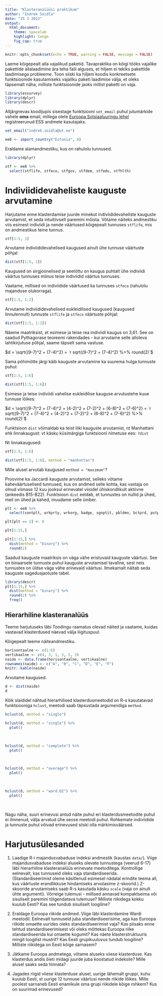 ```yaml
---
title: "Klasteranalüüsi praktikum"
author: "Indrek Soidla"
date: "25 3 2022"
output: 
  html_document:
    theme: spacelab
    highlight: tango
    fig_cap: true
---
```


```r
knitr::opts_chunk$set(echo = TRUE, warning = FALSE, message = FALSE)
```

Laeme kõigepealt alla vajalikud paketid. Tavapraktika on kõigi tööks vajalike pakettide allalaadimine ära teha faili alguses, et hiljem ei tekiks pakettide laadimisega probleeme. Toon siiski ka hiljem koodis konkreetsete funktsioonide kasutamiseks vajaliku paketi laadimise välja, et oleks täpsemalt näha, milliste funktsioonide jaoks millist paketti on vaja.

```r
library(essurvey)
library(dplyr)
library(descr)
```

Alljärgnevas koodijupis sisestage funktsiooni `set_email` puhul jutumärkide vahele **oma** email, millega olete [Euroopa Sotsiaaluuringu lehel](http://www.europeansocialsurvey.org) registreerunud ESS andmete kasutajaks.

```r
set_email("indrek.soidla@ut.ee")

ee8 <- import_country("Estonia", 8)
```

Eraldame alamandmestiku, kus on rahulolu tunnused.

```r
library(dplyr)

stf <- ee8 %>%
  select(stflife, stfeco, stfgov, stfdem, stfedu, stfhlth)
```

# Indiviididevaheliste kauguste arvutamine

Harjutame enne klasterdamise juurde minekut indiviididevaheliste kauguste arvutamist, et seda intuitiivselt paremini mõista. Võtame näiteks andmestiku viis esimest indiviidi ja nende väärtused kõigepealt tunnuses `stflife`, mis on andmestikus teine tunnus.

```r
stf[1:5, 1]
```

Arvutame indiviididevahelised kaugused ainult ühe tunnuse väärtuste põhjal:

```r
dist(stf[1:5, 1])
```

Kaugused on sirgjoonelised ja seetõttu on kaugus puhtalt ühe indiviidi väärtus tunnuses miinus teise indiviidid väärtus tunnuses.

Vaatame, millised on indiviidide väärtused ka tunnuses `stfeco` (rahulolu majanduse olukorraga).

```r
stf[1:5, 1:2]
```

Arvutame indiviididevahelised eukleidilised kaugused (kaugused linnulennult) tunnuste `stflife` ja `stfeco` väärtuste põhjal:

```r
dist(stf[1:5, 1:2])
```

Näeme maatriksist, et esimese ja teise rea indiviidi kaugus on 3,61. See on saadud Pythagorase teoreemi rakendades - kui arvutame selle alloleva lahtikirjutuse põhjal, saame täpselt sama vastuse.

$d = \sqrt{(9-7)^2 + (7-4)^2} = `r sqrt((9-7)^2 + (7-4)^2) %>% round(2)`$

Sama põhimõtte järgi käib kauguste arvutamine ka suurema hulga tunnuste puhul:

```r
stf[1:5, 1:6]

dist(stf[1:5, 1:6])
```

Esimese ja teise indiviidi vahelise eukleidilise kauguse arvutustehe kuue tunnuse lõikes:

$d = \sqrt{(9-7)^2 + (7-4)^2 + (4-2)^2 + (7-2)^2 + (6-8)^2 + (7-6)^2} = `r sqrt((9-7)^2 + (7-4)^2 + (4-2)^2 + (7-2)^2 + (6-8)^2 + (7-6)^2) %>% round(2)`$

Funktsioon `dist` võimaldab ka teist liiki kauguste arvutamist, nt Manhattani ehk linnakaugust: vt käsku küsimärgiga funktsiooni nimetuse ees: `?dist`

Nt linnakaugused:

```r
stf[1:5, 1:6]

dist(stf[1:5, 1:6], method = "manhattan")
```

Mille alusel arvutab kaugused `method = "maximum"`?

Proovime ka Jaccardi kauguste arvutamist, selleks võtame kaheväärtuselised tunnused, kus on andmed selle kohta, kas vastaja on olnud viimase 12 kuu jooksul erinevatel viisidel ühiskondlikult aktiivne (ankeedis B15-B22). Funktsioon `dist` eeldab, et tunnustes on nullid ja ühed, meil on ühed ja kahed, muudame selle ümber.

```r
plt <- ee8 %>%
  select(contplt, wrkprty, wrkorg, badge, sgnptit, pbldmn, bctprd, pstplonl)

plt[plt == 2] <- 0

plt[1:15,]

plt[1:15,] %>%
  dist(method = "binary") %>%
  round(2)
```

Saadud kauguste maatriksis on väga vähe eristuvaid kauguste väärtusi. See on binaarsete tunnuste puhul kauguste arvutamisel tavaline, sest neis tunnustes on üldse väga vähe erinevaid väärtusi. Ilmekamalt näitab seda kauguste sagedusjaotuste tabel.

```r
library(descr)
plt[1:15,] %>%
  dist(method = "binary") %>%
  round(2) %>%
  freq()
```

## Hierarhiline klasteranalüüs

Teeme harjutuseks läbi Toodingu raamatus olevad näited ja vaatame, kuidas vastavad klasterdused näevad välja liigituspuul.

Kõigepealt teeme näiteandmestiku.

```r
horisontaalne <- c(1:6)
vertikaalne <- c(4, 3, 1, 3, 5, 3)
naide <- data.frame(horisontaalne, vertikaalne)
rownames(naide) <- c("A", "B", "C", "D", "E", "F")
knitr::kable(naide)
```

Arvutame kaugused.

```r
d <- dist(naide)
d
```

Kõik slaididel nähtud hierarhilised klasterdusmeetodid on R-s kasutatavad funktsiooniga `hclust`, meetodi saab täpsustada argumendiga `method`.

```r
hclust(d, method = "single")

hclust(d, method = "single") %>% 
  plot()
```

<br>

```r
hclust(d, method = "complete") %>%
  plot()
```

<br>

```r
hclust(d, method = "average") %>%
  plot()
```

<br>

```r
hclust(d, method = "ward.D2") %>%
  plot()
```

<br>

Nagu näha, suuri erinevusi antud näite puhul eri klasterdusmeetodite puhul ei ilmnenud, välja arvatud ühe seose meetodi puhul. Rohkemate indiviidide ja tunnuste puhul võivad erinevused siiski olla märkimisväärsed.

# Harjutusülesanded

1)  Laadige R-i majandusvabaduse indeksi andmestik (kaustas `data/`). Viige majandusvabaduse indeksi aluseks olevate tunnustega (veerud 6-17) läbi hierarhiline klasteranalüüs erinevate meetoditega. Kontrollige eelnevalt, kas tunnuseid oleks vaja standardiseerida. (Standardiseerimist oleme käsitlenud esimesel nädalal erindite teema all, kus väärtuste erandlikkuse hindamiseks arvutasime z-skoorid.) Z-skooride arvutamiseks saab R-s kasutada käsku `scale` (vaja on ainult ühte argumenti). Võrrelge tulemusi - millised annavad kompaktseima või sisuliselt paremini tõlgendatava tulemuse? Milliste riikidega kokku kuulub Eesti? Kas see tundub sisuliselt loogiline?

2)  Eraldage Euroopa riikide andmed. Viige läbi klasterdamine Wardi meetodil. Eelnevalt tunnuseid juba standardiseerisime, aga kas Euroopa riikide omaette uurides oleks standardiseerimist vaja? Kas piisaks enne tehtud standardiseerimisest või oleks mõttekas Euroopa riike standardiseerida kui omaette kogumit? Kas näete klasterstruktuuris mingit loogilist mustrit? Kas Eesti grupikuuluvus tundub loogiline? Milliste riikidega on Eesti kõige sarnasem?

3)  Jätkame Euroopa andmetega, võtame aluseks viiese klasterduse. Kas klasterdus andis õieti midagi juurde juba koostatud indeksile? Mille alusel saaks seda hinnata?

4)  Jagades riigid viiese klasterduse alusel, uurige lähemalt gruppi, kuhu kuulub Eesti, st uurige 12 tunnuse väärtusi nende riikide lõikes. Mille poolest sarnaneb Eesti enamikule oma grupi riikidele kõige rohkem? Kus on suurimad erinevused?
